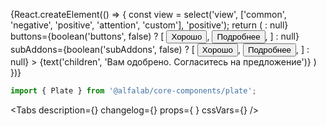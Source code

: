 


<Meta
    title='Компоненты/Plate'
    component={Plate}
/>

<!-- Canvas -->

<Story name='Plate'>
    {React.createElement(() => {
        const view = select('view', ['common', 'negative', 'positive', 'attention', 'custom'], 'positive');
        return (
            <Plate
                view={view}
                title={text('title', 'Поздравляем, полный успех')}
                foldable={boolean('foldable', false)}
                hasCloser={boolean('hasCloser', false)}
                rounded={boolean('rounded', true)}
                border={boolean('border', view !== 'custom')}
                shadow={boolean('shadow', false)}
                limitContentWidth={boolean('limitContentWidth', true)}
                titleView={select('titleView', ['bold', 'light'])}
                leftAddons={boolean('leftAddons', true) ? <CheckmarkOnCircleMIcon /> : null}
                buttons={boolean('buttons', false) ? [
                    <Button view='primary'>Хорошо</Button>,
                    <Button>Подробнее</Button>,
                ] : null}
                subAddons={boolean('subAddons', false) ? [
                    <Button view='link' size='xxs'>Хорошо</Button>,
                    <Button view='secondary' size='xxs'>Подробнее</Button>,
                ] : null}
            >
                {text('children', 'Вам одобрено. Согласитесь на предложение')}
            </Plate>
        )
    })}
</Story>

<!-- Docs -->

<ComponentHeader
    name='Plate'
    version={version}
    package='@alfalab/core-components/plate'
    stage={2}
/>

```jsx
import { Plate } from '@alfalab/core-components/plate';
```

<Tabs
    description={<Description />}
    changelog={<Changelog />}
    props={<Props of={PlateTS} /> }
    cssVars={<CssVars css={styles} />}
/>

